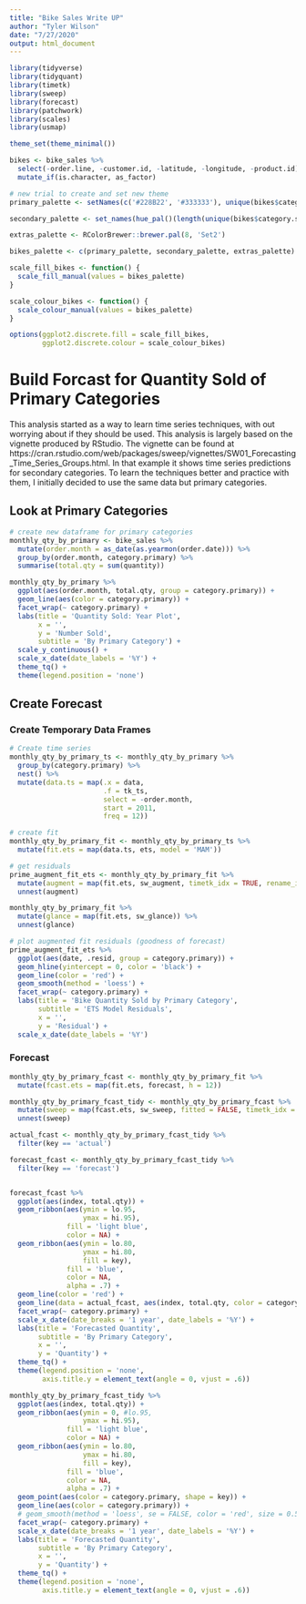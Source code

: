 ```yaml
---
title: "Bike Sales Write UP"
author: "Tyler Wilson"
date: "7/27/2020"
output: html_document
---
```


```r
library(tidyverse)
library(tidyquant)
library(timetk)
library(sweep)
library(forecast)
library(patchwork)
library(scales)
library(usmap)

theme_set(theme_minimal())
```

```r
bikes <- bike_sales %>% 
  select(-order.line, -customer.id, -latitude, -longitude, -product.id) %>% 
  mutate_if(is.character, as_factor)
```

```r
# new trial to create and set new theme
primary_palette <- setNames(c('#228B22', '#333333'), unique(bikes$category.primary))

secondary_palette <- set_names(hue_pal()(length(unique(bikes$category.secondary))), unique(bikes$category.secondary))

extras_palette <- RColorBrewer::brewer.pal(8, 'Set2')

bikes_palette <- c(primary_palette, secondary_palette, extras_palette)

scale_fill_bikes <- function() {
  scale_fill_manual(values = bikes_palette)
}

scale_colour_bikes <- function() {
  scale_colour_manual(values = bikes_palette)
}

options(ggplot2.discrete.fill = scale_fill_bikes,
        ggplot2.discrete.colour = scale_colour_bikes)
```

# Build Forcast for Quantity Sold of Primary Categories
This analysis started as a way to learn time series techniques, with out worrying about if they should be used. This analysis is largely based on the vignette produced by RStudio. The vignette can be found at https://cran.rstudio.com/web/packages/sweep/vignettes/SW01_Forecasting_Time_Series_Groups.html. In that example it shows time series predictions for secondary categories. To learn the techniques better and practice with them, I initially decided to use the same data but primary categories.

## Look at Primary Categories
```r
# create new dataframe for primary categories
monthly_qty_by_primary <- bike_sales %>% 
  mutate(order.month = as_date(as.yearmon(order.date))) %>% 
  group_by(order.month, category.primary) %>% 
  summarise(total.qty = sum(quantity))

monthly_qty_by_primary %>% 
  ggplot(aes(order.month, total.qty, group = category.primary)) +
  geom_line(aes(color = category.primary)) +
  facet_wrap(~ category.primary) +
  labs(title = 'Quantity Sold: Year Plot',
       x = '',
       y = 'Number Sold',
       subtitle = 'By Primary Category') +
  scale_y_continuous() +
  scale_x_date(date_labels = '%Y') +
  theme_tq() +
  theme(legend.position = 'none')
```

## Create Forecast

### Create Temporary Data Frames
```r
# Create time series
monthly_qty_by_primary_ts <- monthly_qty_by_primary %>% 
  group_by(category.primary) %>% 
  nest() %>% 
  mutate(data.ts = map(.x = data,
                       .f = tk_ts,
                       select = -order.month,
                       start = 2011,
                       freq = 12))

# create fit
monthly_qty_by_primary_fit <- monthly_qty_by_primary_ts %>% 
  mutate(fit.ets = map(data.ts, ets, model = 'MAM'))

# get residuals
prime_augment_fit_ets <- monthly_qty_by_primary_fit %>% 
  mutate(augment = map(fit.ets, sw_augment, timetk_idx = TRUE, rename_index = 'date')) %>% 
  unnest(augment)
```

```r
monthly_qty_by_primary_fit %>% 
  mutate(glance = map(fit.ets, sw_glance)) %>% 
  unnest(glance)
```

```r
# plot augmented fit residuals (goodness of forecast)
prime_augment_fit_ets %>% 
  ggplot(aes(date, .resid, group = category.primary)) +
  geom_hline(yintercept = 0, color = 'black') +
  geom_line(color = 'red') +
  geom_smooth(method = 'loess') + 
  facet_wrap(~ category.primary) +
  labs(title = 'Bike Quantity Sold by Primary Category',
       subtitle = 'ETS Model Residuals',
       x = '',
       y = 'Residual') +
  scale_x_date(date_labels = '%Y')
```

### Forecast
```r
monthly_qty_by_primary_fcast <- monthly_qty_by_primary_fit %>% 
  mutate(fcast.ets = map(fit.ets, forecast, h = 12))

monthly_qty_by_primary_fcast_tidy <- monthly_qty_by_primary_fcast %>% 
  mutate(sweep = map(fcast.ets, sw_sweep, fitted = FALSE, timetk_idx = TRUE)) %>%
  unnest(sweep)
```

```r
actual_fcast <- monthly_qty_by_primary_fcast_tidy %>% 
  filter(key == 'actual')

forecast_fcast <- monthly_qty_by_primary_fcast_tidy %>% 
  filter(key == 'forecast')


forecast_fcast %>% 
  ggplot(aes(index, total.qty)) +
  geom_ribbon(aes(ymin = lo.95,
                  ymax = hi.95),
              fill = 'light blue',
              color = NA) +
  geom_ribbon(aes(ymin = lo.80,
                  ymax = hi.80,
                  fill = key),
              fill = 'blue',
              color = NA,
              alpha = .7) +
  geom_line(color = 'red') +
  geom_line(data = actual_fcast, aes(index, total.qty, color = category.primary)) +
  facet_wrap(~ category.primary) +
  scale_x_date(date_breaks = '1 year', date_labels = '%Y') +
  labs(title = 'Forecasted Quantity',
       subtitle = 'By Primary Category',
       x = '',
       y = 'Quantity') +
  theme_tq() +
  theme(legend.position = 'none',
        axis.title.y = element_text(angle = 0, vjust = .6))
```

```r
monthly_qty_by_primary_fcast_tidy %>% 
  ggplot(aes(index, total.qty)) +
  geom_ribbon(aes(ymin = 0, #lo.95,
                  ymax = hi.95),
              fill = 'light blue',
              color = NA) +
  geom_ribbon(aes(ymin = lo.80,
                  ymax = hi.80,
                  fill = key),
              fill = 'blue',
              color = NA,
              alpha = .7) +
  geom_point(aes(color = category.primary, shape = key)) + 
  geom_line(aes(color = category.primary)) +
  # geom_smooth(method = 'loess', se = FALSE, color = 'red', size = 0.5) +
  facet_wrap(~ category.primary) +
  scale_x_date(date_breaks = '1 year', date_labels = '%Y') +
  labs(title = 'Forecasted Quantity',
       subtitle = 'By Primary Category',
       x = '',
       y = 'Quantity') +
  theme_tq() +
  theme(legend.position = 'none',
        axis.title.y = element_text(angle = 0, vjust = .6))
```

